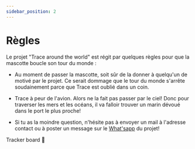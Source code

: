 ```yaml
---
sidebar_position: 2
---
```


# Règles

Le projet "Trace around the world" est régit par quelques règles pour que la mascotte boucle son tour du monde :

- Au moment de passer la mascotte, soit sûr de la donner à quelqu'un de motivé par le projet.
Ce serait dommage que le tour du monde s'arrête soudainement parce que Trace est oublié dans un coin.

- Trace à peur de l'avion. Alors ne la fait pas passer par le ciel! Donc pour traverser les mers et les océans, il va falloir trouver un marin dévoué dans le port le plus proche!

- Si tu as la moindre question, n'hésite pas à envoyer un mail à l'adresse contact ou à poster un message sur le [What'sapp](https://chat.whatsapp.com/FKwW0q23yVk3OdKNKAxGnE) du projet!







<Link
className="button button--secondary button--lg"
to="/TrackerBoard">
Tracker board 🧭
</Link>